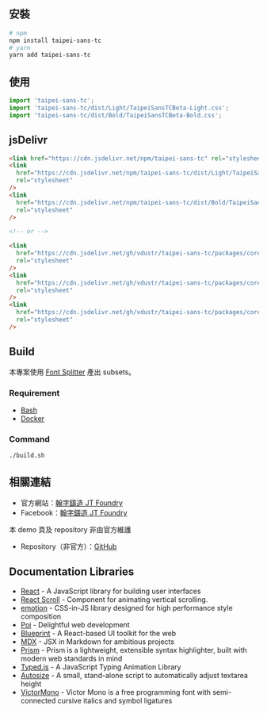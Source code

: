 ## 安裝

```sh
# npm
npm install taipei-sans-tc
# yarn
yarn add taipei-sans-tc
```

## 使用

```js
import 'taipei-sans-tc';
import 'taipei-sans-tc/dist/Light/TaipeiSansTCBeta-Light.css';
import 'taipei-sans-tc/dist/Bold/TaipeiSansTCBeta-Bold.css';
```

## jsDelivr

```html
<link href="https://cdn.jsdelivr.net/npm/taipei-sans-tc" rel="stylesheet" />
<link
  href="https://cdn.jsdelivr.net/npm/taipei-sans-tc/dist/Light/TaipeiSansTCBeta-Light.css"
  rel="stylesheet"
/>
<link
  href="https://cdn.jsdelivr.net/npm/taipei-sans-tc/dist/Bold/TaipeiSansTCBeta-Bold.css"
  rel="stylesheet"
/>

<!-- or -->

<link
  href="https://cdn.jsdelivr.net/gh/vdustr/taipei-sans-tc/packages/core/dist/Regular/TaipeiSansTCBeta-Regular.css"
  rel="stylesheet"
/>
<link
  href="https://cdn.jsdelivr.net/gh/vdustr/taipei-sans-tc/packages/core/dist/Light/TaipeiSansTCBeta-Light.css"
  rel="stylesheet"
/>
<link
  href="https://cdn.jsdelivr.net/gh/vdustr/taipei-sans-tc/packages/core/dist/Bold/TaipeiSansTCBeta-Bold.css"
  rel="stylesheet"
/>
```

## Build

本專案使用 [Font Splitter](https://www.npmjs.com/package/font-splitter) 產出 subsets。

### Requirement

- [Bash](https://www.gnu.org/software/bash/)
- [Docker](https://www.docker.com/)

### Command

```sh
./build.sh
```

## 相關連結

- 官方網站：[翰字鑄造 JT Foundry](https://sites.google.com/view/jtfoundry/)
- Facebook：[翰字鑄造 JT Foundry](https://fb.me/jtfoundry)

本 demo 頁及 repository 非由官方維護

- Repository（非官方）：[GitHub](https://github.com/VdustR/taipei-sans-tc)

## Documentation Libraries

- [React](https://reactjs.org/) - A JavaScript library for building user interfaces
- [React Scroll](https://github.com/fisshy/react-scroll) - Component for animating vertical scrolling.
- [emotion](https://emotion.sh/) - CSS-in-JS library designed for high performance style composition
- [Poi](https://poi.js.org/) - Delightful web development
- [Blueprint](https://blueprintjs.com/) - A React-based UI toolkit for the web
- [MDX](https://mdxjs.com/) - JSX in Markdown for ambitious projects
- [Prism](https://prismjs.com/) - Prism is a lightweight, extensible syntax highlighter, built with modern web standards in mind
- [Typed.js](http://www.mattboldt.com/demos/typed-js/) - A JavaScript Typing Animation Library
- [Autosize](http://www.jacklmoore.com/autosize/) - A small, stand-alone script to automatically adjust textarea height
- [VictorMono](https://rubjo.github.io/victor-mono/) - Victor Mono is a free programming font with semi-connected cursive italics and symbol ligatures
